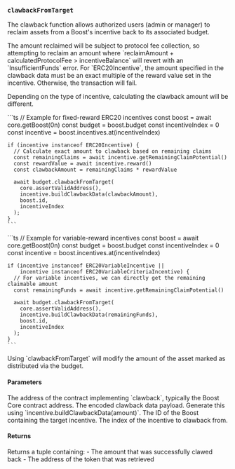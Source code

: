 ### `clawbackFromTarget`

The clawback function allows authorized users (admin or manager) to reclaim assets from a Boost's incentive back to its associated budget. 

<Info>
  The amount reclaimed will be subject to protocol fee collection, so attempting to reclaim an amount where `reclaimAmount + calculatedProtocolFee > incentiveBalance` will revert with an `InsufficientFunds` error.
</Info>

<Warning>
  For `ERC20Incentive`, the amount specified in the clawback data must be an exact multiple of the reward value set in the incentive. Otherwise, the transaction will fail.
</Warning>

Depending on the type of incentive, calculating the clawback amount will be different.

<Tabs>
  <Tab title="ERC20Incentive">
    ```ts
    // Example for fixed-reward ERC20 incentives
    const boost = await core.getBoost(0n)
    const budget = boost.budget
    const incentiveIndex = 0
    const incentive = boost.incentives.at(incentiveIndex)

    if (incentive instanceof ERC20Incentive) {
      // Calculate exact amount to clawback based on remaining claims
      const remainingClaims = await incentive.getRemainingClaimPotential()
      const rewardValue = await incentive.reward()
      const clawbackAmount = remainingClaims * rewardValue

      await budget.clawbackFromTarget(
        core.assertValidAddress(),
        incentive.buildClawbackData(clawbackAmount),
        boost.id,
        incentiveIndex
      );
    }
    ```
  </Tab>
  <Tab title="Variable Incentives">
    ```ts
    // Example for variable-reward incentives
    const boost = await core.getBoost(0n)
    const budget = boost.budget
    const incentiveIndex = 0
    const incentive = boost.incentives.at(incentiveIndex)

    if (incentive instanceof ERC20VariableIncentive ||
        incentive instanceof ERC20VariableCriteriaIncentive) {
      // For variable incentives, we can directly get the remaining claimable amount
      const remainingFunds = await incentive.getRemainingClaimPotential()

      await budget.clawbackFromTarget(
        core.assertValidAddress(),
        incentive.buildClawbackData(remainingFunds),
        boost.id,
        incentiveIndex
      );
    }
    ```
  </Tab>
</Tabs>

<Tip>
  Using `clawbackFromTarget` will modify the amount of the asset marked as distributed via the budget.
</Tip>

#### Parameters

<ParamField path="target" type="address" required>
  The address of the contract implementing `clawback`, typically the Boost Core contract address.
</ParamField>

<ParamField path="data" type="Hex" required>
  The encoded clawback data payload. Generate this using `incentive.buildClawbackData(amount)`.
</ParamField>

<ParamField path="boostId" type="bigint | number" required>
  The ID of the Boost containing the target incentive.
</ParamField>

<ParamField path="incentiveId" type="bigint | number" required>
  The index of the incentive to clawback from.
</ParamField>

<WriteParams />

#### Returns

<ResponseField name="Promise<[amount, Address]>" type="Promise<[amount, Address]>">
  Returns a tuple containing:
  - The amount that was successfully clawed back
  - The address of the token that was retrieved
</ResponseField>
